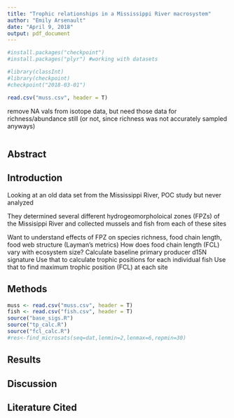 ```yaml
---
title: "Trophic relationships in a Mississippi River macrosystem"
author: "Emily Arsenault"
date: "April 9, 2018"
output: pdf_document
---
```

<!--Chunk for package reproducibility-->
```r

#install.packages("checkpoint")
#install.packages("plyr") #working with datasets

#library(classInt)
#library(checkpoint)
#checkpoint("2018-03-01")

```

<!--Chunk for importing the data-->
```r

read.csv("muss.csv", header = T)

```

<!--Chunk for cleaning up the data-->
remove NA vals from isotope data, but need those data for richness/abundance still (or not, since richness was not accurately sampled anyways)
```r

```

## Abstract

## Introduction

Looking at an old data set from the Mississippi River, POC study but never analyzed

They determined several different hydrogeomorpholoical zones (FPZs) of the Missisippi River and collected mussels and fish from each of these sites

Want to understand effects of FPZ on species richness, food chain length, food web structure (Layman's metrics)
How does food chain length (FCL) vary with ecosystem size?
  Calculate baseline primary producer d15N signature
  Use that to calculate trophic positions for each individual fish
  Use that to find maximum trophic position (FCL) at each site
  
## Methods

```r
muss <- read.csv("muss.csv", header = T)
fish <- read.csv("fish.csv", header = T)
source("base_sigs.R")
source("tp_calc.R")
source("fcl_calc.R")
#res<-find_microsats(seq=dat,lenmin=2,lenmax=6,repmin=30)
```

## Results

## Discussion

## Literature Cited